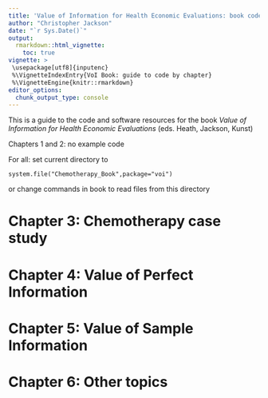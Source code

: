 ```yaml
---
title: 'Value of Information for Health Economic Evaluations: book code resources'
author: "Christopher Jackson"
date: "`r Sys.Date()`"
output: 
  rmarkdown::html_vignette:
    toc: true
vignette: >
 \usepackage[utf8]{inputenc}
 %\VignetteIndexEntry{VoI Book: guide to code by chapter}
 %\VignetteEngine{knitr::rmarkdown}
editor_options: 
  chunk_output_type: console
---
```


This is a guide to the code and software resources for the book _Value of Information for Health Economic Evaluations_ (eds. Heath, Jackson, Kunst)

Chapters 1 and 2: no example code

For all: set current directory to

```system.file("Chemotherapy_Book",package="voi")```

or change commands in book to read files from this directory

# Chapter 3: Chemotherapy case study 

# Chapter 4: Value of Perfect Information

# Chapter 5: Value of Sample Information

# Chapter 6: Other topics
